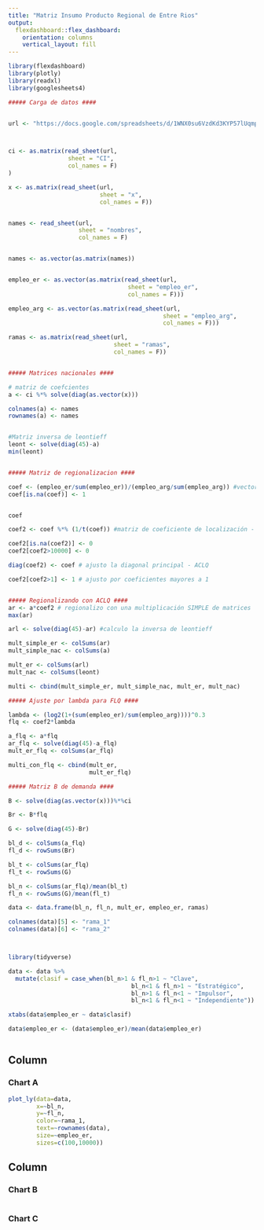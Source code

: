 ---
title: "Matriz Insumo Producto Regional de Entre Rios"
output: 
  flexdashboard::flex_dashboard:
    orientation: columns
    vertical_layout: fill
---

```{r setup, include=FALSE}
library(flexdashboard)
library(plotly)
library(readxl)
library(googlesheets4)

##### Carga de datos ####


url <- "https://docs.google.com/spreadsheets/d/1WNX0su6VzdKd3KYP57lUqmpYNZMGJjYKRj02rkwNtc0/edit?usp=sharing"



ci <- as.matrix(read_sheet(url,
                 sheet = "CI",
                 col_names = F)
)

x <- as.matrix(read_sheet(url,
                          sheet = "x",
                          col_names = F))


names <- read_sheet(url,
                    sheet = "nombres",
                    col_names = F)


names <- as.vector(as.matrix(names))


empleo_er <- as.vector(as.matrix(read_sheet(url,
                                  sheet = "empleo_er",
                                  col_names = F)))

empleo_arg <- as.vector(as.matrix(read_sheet(url,
                                            sheet = "empleo_arg",
                                            col_names = F)))

ramas <- as.matrix(read_sheet(url,
                              sheet = "ramas",
                              col_names = F))


##### Matrices nacionales ####

# matriz de coefcientes
a <- ci %*% solve(diag(as.vector(x)))

colnames(a) <- names
rownames(a) <- names


#Matriz inversa de leontieff
leont <- solve(diag(45)-a)
min(leont)


##### Matriz de regionalizacion ####

coef <- (empleo_er/sum(empleo_er))/(empleo_arg/sum(empleo_arg)) #vector de coeficiente de localización - SLQ
coef[is.na(coef)] <- 1


coef

coef2 <- coef %*% (1/t(coef)) #matriz de coeficiente de localización - CLQ

coef2[is.na(coef2)] <- 0
coef2[coef2>10000] <- 0

diag(coef2) <- coef # ajusto la diagonal principal - ACLQ

coef2[coef2>1] <- 1 # ajusto por coeficientes mayores a 1


##### Regionalizando con ACLQ ####
ar <- a*coef2 # regionalizo con una multiplicación SIMPLE de matrices
max(ar)

arl <- solve(diag(45)-ar) #calculo la inversa de leontieff 

mult_simple_er <- colSums(ar)
mult_simple_nac <- colSums(a)

mult_er <- colSums(arl)
mult_nac <- colSums(leont)

multi <- cbind(mult_simple_er, mult_simple_nac, mult_er, mult_nac)

##### Ajuste por lambda para FLQ ####

lambda <- (log2(1+(sum(empleo_er)/sum(empleo_arg))))^0.3
flq <- coef2*lambda

a_flq <- a*flq
ar_flq <- solve(diag(45)-a_flq)
mult_er_flq <- colSums(ar_flq)

multi_con_flq <- cbind(mult_er, 
                       mult_er_flq)

##### Matriz B de demanda ####

B <- solve(diag(as.vector(x)))%*%ci

Br <- B*flq 

G <- solve(diag(45)-Br)

bl_d <- colSums(a_flq)
fl_d <- rowSums(Br)

bl_t <- colSums(ar_flq)
fl_t <- rowSums(G)

bl_n <- colSums(ar_flq)/mean(bl_t)
fl_n <- rowSums(G)/mean(fl_t)

data <- data.frame(bl_n, fl_n, mult_er, empleo_er, ramas)

colnames(data)[5] <- "rama_1"
colnames(data)[6] <- "rama_2"



library(tidyverse)

data <- data %>%
  mutate(clasif = case_when(bl_n>1 & fl_n>1 ~ "Clave",
                                   bl_n<1 & fl_n>1 ~ "Estratégico",
                                   bl_n>1 & fl_n<1 ~ "Impulsor",
                                   bl_n<1 & fl_n<1 ~ "Independiente"))

xtabs(data$empleo_er ~ data$clasif)

data$empleo_er <- (data$empleo_er)/mean(data$empleo_er)



```

Column {data-width=650}
-----------------------------------------------------------------------

### Chart A

```{r}
plot_ly(data=data,
        x=~bl_n,
        y=~fl_n,
        color=~rama_1,
        text=~rownames(data),
        size=~empleo_er,
        sizes=c(100,10000))

```

Column {data-width=350}
-----------------------------------------------------------------------

### Chart B

```{r}

```

### Chart C

```{r}

```

